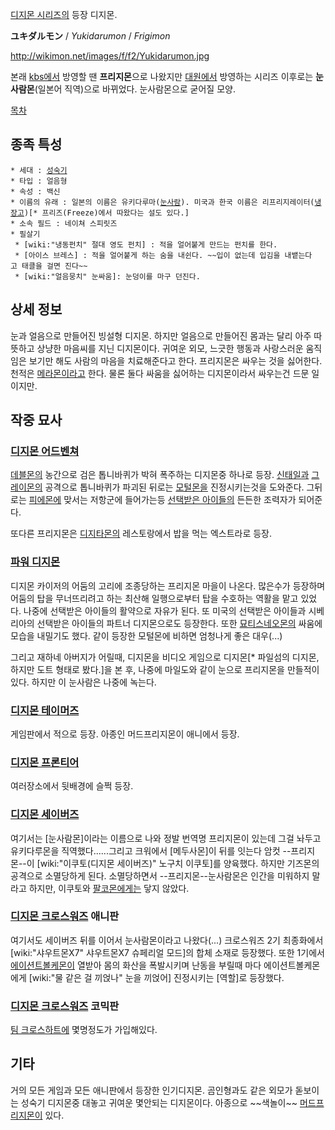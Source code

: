 [[디지몬 시리즈]]의 등장 디지몬.

'''ユキダルモン''' / ''Yukidarumon'' / ''Frigimon''

http://wikimon.net/images/f/f2/Yukidarumon.jpg

본래 [[kbs]]에서 방영할 땐 '''프리지몬'''으로 나왔지만 [[대원]]에서 방영하는 시리즈 이후로는 '''눈사람몬'''(일본어 직역)으로 바뀌었다. 눈사람몬으로 굳어질 모양.

[[목차]]

== 종족 특성 ==
 * 세대 : [[성숙기]]
 * 타입 : 얼음형
 * 속성 : 백신
 * 이름의 유래 : 일본의 이름은 유키다루마([[눈사람]]). 미국과 한국 이름은 리프리지레이터([[냉장고]])[* 프리즈(Freeze)에서 따왔다는 설도 있다.]
 * 소속 필드 : 네이쳐 스피릿즈
 * 필살기
  * [wiki:"냉동펀치" 절대 영도 펀치] : 적을 얼어붙게 만드는 펀치를 한다.
  * [아이스 브레스] : 적을 얼어붙게 하는 숨을 내쉰다. ~~입이 없는데 입김을 내뱉는다고 태클을 걸면 진다~~
  * [wiki:"얼음뭉치" 눈싸움]: 눈덩이를 마구 던진다. 

== 상세 정보 ==
눈과 얼음으로 만들어진 빙설형 디지몬. 하지만 얼음으로 만들어진 몸과는 달리 아주 따뜻하고 상냥한 마음씨를 지닌 디지몬이다. 귀여운 외모, 느긋한 행동과 사랑스러운 움직임은 보기만 해도 사람의 마음을 치료해준다고 한다. 프리지몬은 싸우는 것을 싫어한다. 천적은 [[메라몬]]이라고 한다. 물론 둘다 싸움을 싫어하는 디지몬이라서 싸우는건 드문 일이지만.

== 작중 묘사 ==
=== [[디지몬 어드벤쳐]] ===
[[데블몬]]의 농간으로 검은 톱니바퀴가 박혀 폭주하는 디지몬중 하나로 등장. [[신태일]]과 [[그레이몬]]의 공격으로 톱니바퀴가 파괴된 뒤로는 [[모털몬]]을 진정시키는것을 도와준다. 그뒤로는 [[피에몬]]에 맞서는 저항군에 들어가는등 [[선택받은 아이들]]의 든든한 조력자가 되어준다.

또다른 프리지몬은 [[디지타몬]]의 레스토랑에서 밥을 먹는 엑스트라로 등장.

=== [[파워 디지몬]] ===
디지몬 카이저의 어둠의 고리에 조종당하는 프리지몬 마을이 나온다. 많은수가 등장하며 어둠의 탑을 무너뜨리려고 하는 최산해 일행으로부터 탑을 수호하는 역활을 맡고 있었다. 나중에 선택받은 아이들의 활약으로 자유가 된다. 또 미국의 선택받은 아이들과 시베리아의 선택받은 아이들의 파트너 디지몬으로도 등장한다. 또한 [[묘티스네오몬]]의 싸움에 모습을 내밀기도 했다. 같이 등장한 모털몬에 비하면 엄청나게 좋은 대우(...)

그리고 재하네 아버지가 어릴때, 디지몬을 비디오 게임으로 디지몬[* 파일섬의 디지몬, 하지만 도트 형태로 봤다.]을 본 후, 나중에 마일도와 같이 눈으로 프리지몬을 만들적이 있다. 하지만 이 눈사람은 나중에 녹는다.

=== [[디지몬 테이머즈]] ===
게임판에서 적으로 등장. 아종인 머드프리지몬이 애니에서 등장.

=== [[디지몬 프론티어]] ===
여러장소에서 뒷배경에 슬쩍 등장.

=== [[디지몬 세이버즈]] ===
여기서는 [눈사람몬]이라는 이름으로 나와 정발 번역명 프리지몬이 있는데 그걸 놔두고 유키다루몬을 직역했다......그리고 크워에서 [메두사몬]이 뒤를 잇는다
암컷 --프리지몬--이 [wiki:"이쿠토(디지몬 세이버즈)" 노구치 이쿠토]를 양육했다. 하지만 기즈몬의 공격으로 소멸당하게 된다. 소멸당하면서 --프리지몬--눈사람몬은 인간을 미워하지 말라고 하지만, 이쿠토와 [[팔코몬]]에게는 닿지 않았다.

=== [[디지몬 크로스워즈]] 애니판 ===
여기서도 세이버즈 뒤를 이어서 눈사람몬이라고 나왔다(...) 
크로스워즈 2기 최종화에서 [wiki:"샤우트몬X7" 샤우트몬X7 슈페리얼 모드]의 합체 소재로 등장했다. 또한 1기에서 [[에이션트볼케몬]]이 열받아 몸의 화산을 폭발시키며 난동을 부릴때 마다 에이션트볼케몬에게 [wiki:"물 같은 걸 끼얹나" 눈을 끼얹어] 진정시키는 [역할]로 등장했다.

=== [[디지몬 크로스워즈]] 코믹판 ===
[[팀 크로스하트]]에 몇명정도가 가입해있다.

== 기타 ==
거의 모든 게임과 모든 애니판에서 등장한 인기디지몬. 곰인형과도 같은 외모가 돋보이는 성숙기 디지몬중 대놓고 귀여운 몇안되는 디지몬이다. 아종으로 ~~색놀이~~ [[머드프리지몬]]이 있다.
